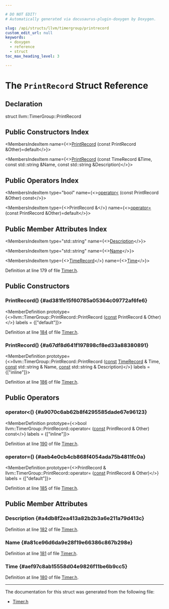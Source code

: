 ```yaml
---

# DO NOT EDIT!
# Automatically generated via docusaurus-plugin-doxygen by Doxygen.

slug: /api/structs/llvm/timergroup/printrecord
custom_edit_url: null
keywords:
  - doxygen
  - reference
  - struct
toc_max_heading_level: 3

---
```





# The `PrintRecord` Struct Reference

<DoxygenPage pluginConfig={pluginConfig}>



## Declaration

<CodeBlock>struct llvm::TimerGroup::PrintRecord</CodeBlock>

## Public Constructors Index

<MembersIndex>

<MembersIndexItem
  name={<><a href="#ad381fe15f60785a05364c09772af6fe6">PrintRecord</a> (const PrintRecord &amp;Other)=default</>}>
</MembersIndexItem>

<MembersIndexItem
  name={<><a href="#a67df8d641f197898cf8ed33a88380891">PrintRecord</a> (const TimeRecord &amp;Time, const std::string &amp;Name, const std::string &amp;Description)</>}>
</MembersIndexItem>

</MembersIndex>

## Public Operators Index

<MembersIndex>

<MembersIndexItem
  type="bool"
  name={<><a href="#a9070c6ab62b8f4295585dade67e96123">operator&lt;</a> (const PrintRecord &amp;Other) const</>}>
</MembersIndexItem>

<MembersIndexItem
  type={<>PrintRecord &amp;</>}
  name={<><a href="#aeb4e0cb4cb868f4054ada75b4811fc0a">operator=</a> (const PrintRecord &amp;Other)=default</>}>
</MembersIndexItem>

</MembersIndex>

## Public Member Attributes Index

<MembersIndex>

<MembersIndexItem
  type="std::string"
  name={<><a href="#a4db8f2ea413a82b2b3a6e211a79d413c">Description</a></>}>
</MembersIndexItem>

<MembersIndexItem
  type="std::string"
  name={<><a href="#a81ce96d6da9e28f19e66386c867b298e">Name</a></>}>
</MembersIndexItem>

<MembersIndexItem
  type={<><a href="/docs/api/classes/llvm/timerecord">TimeRecord</a></>}
  name={<><a href="#aef97c8ab15558d04e9826f11be6b9cc5">Time</a></>}>
</MembersIndexItem>

</MembersIndex>


Definition at line 179 of file <a href="/docs/api/files/include/include/llvm/include/llvm/support/timer-h">Timer.h</a>.

<SectionDefinition>

## Public Constructors

### PrintRecord() {#ad381fe15f60785a05364c09772af6fe6}

<MemberDefinition
  prototype={<>llvm::TimerGroup::PrintRecord::PrintRecord (<a href="/docs/api/files/lib/lib/target/lib/target/aarch64/aarch64promoteconstant-cpp/#a90f8350fecae261c25be85d38b451bff">const</a> PrintRecord &amp; Other)</>}
  labels = {["default"]}>

Definition at line <a href="/docs/api/files/include/include/llvm/include/llvm/support/timer-h/#l00184">184</a> of file <a href="/docs/api/files/include/include/llvm/include/llvm/support/timer-h">Timer.h</a>.
</MemberDefinition>

### PrintRecord() {#a67df8d641f197898cf8ed33a88380891}

<MemberDefinition
  prototype={<>llvm::TimerGroup::PrintRecord::PrintRecord (<a href="/docs/api/files/lib/lib/target/lib/target/aarch64/aarch64promoteconstant-cpp/#a90f8350fecae261c25be85d38b451bff">const</a> <a href="/docs/api/classes/llvm/timerecord">TimeRecord</a> &amp; Time, <a href="/docs/api/files/lib/lib/target/lib/target/aarch64/aarch64promoteconstant-cpp/#a90f8350fecae261c25be85d38b451bff">const</a> std::string &amp; Name, <a href="/docs/api/files/lib/lib/target/lib/target/aarch64/aarch64promoteconstant-cpp/#a90f8350fecae261c25be85d38b451bff">const</a> std::string &amp; Description)</>}
  labels = {["inline"]}>

Definition at line <a href="/docs/api/files/include/include/llvm/include/llvm/support/timer-h/#l00186">186</a> of file <a href="/docs/api/files/include/include/llvm/include/llvm/support/timer-h">Timer.h</a>.
</MemberDefinition>

</SectionDefinition>

<SectionDefinition>

## Public Operators

### operator&lt;() {#a9070c6ab62b8f4295585dade67e96123}

<MemberDefinition
  prototype={<>bool llvm::TimerGroup::PrintRecord::operator&lt; (<a href="/docs/api/files/lib/lib/target/lib/target/aarch64/aarch64promoteconstant-cpp/#a90f8350fecae261c25be85d38b451bff">const</a> PrintRecord &amp; Other) const</>}
  labels = {["inline"]}>

Definition at line <a href="/docs/api/files/include/include/llvm/include/llvm/support/timer-h/#l00190">190</a> of file <a href="/docs/api/files/include/include/llvm/include/llvm/support/timer-h">Timer.h</a>.
</MemberDefinition>

### operator=() {#aeb4e0cb4cb868f4054ada75b4811fc0a}

<MemberDefinition
  prototype={<>PrintRecord &amp; llvm::TimerGroup::PrintRecord::operator= (<a href="/docs/api/files/lib/lib/target/lib/target/aarch64/aarch64promoteconstant-cpp/#a90f8350fecae261c25be85d38b451bff">const</a> PrintRecord &amp; Other)</>}
  labels = {["default"]}>

Definition at line <a href="/docs/api/files/include/include/llvm/include/llvm/support/timer-h/#l00185">185</a> of file <a href="/docs/api/files/include/include/llvm/include/llvm/support/timer-h">Timer.h</a>.
</MemberDefinition>

</SectionDefinition>

<SectionDefinition>

## Public Member Attributes

### Description {#a4db8f2ea413a82b2b3a6e211a79d413c}

<MemberDefinition
  prototype="std::string llvm::TimerGroup::PrintRecord::Description">

Definition at line <a href="/docs/api/files/include/include/llvm/include/llvm/support/timer-h/#l00182">182</a> of file <a href="/docs/api/files/include/include/llvm/include/llvm/support/timer-h">Timer.h</a>.
</MemberDefinition>

### Name {#a81ce96d6da9e28f19e66386c867b298e}

<MemberDefinition
  prototype="std::string llvm::TimerGroup::PrintRecord::Name">

Definition at line <a href="/docs/api/files/include/include/llvm/include/llvm/support/timer-h/#l00181">181</a> of file <a href="/docs/api/files/include/include/llvm/include/llvm/support/timer-h">Timer.h</a>.
</MemberDefinition>

### Time {#aef97c8ab15558d04e9826f11be6b9cc5}

<MemberDefinition
  prototype="TimeRecord llvm::TimerGroup::PrintRecord::Time">

Definition at line <a href="/docs/api/files/include/include/llvm/include/llvm/support/timer-h/#l00180">180</a> of file <a href="/docs/api/files/include/include/llvm/include/llvm/support/timer-h">Timer.h</a>.
</MemberDefinition>

</SectionDefinition>

<hr/>

The documentation for this struct was generated from the following file:

<ul>
<li><a href="/docs/api/files/include/include/llvm/include/llvm/support/timer-h">Timer.h</a></li>
</ul>

</DoxygenPage>
